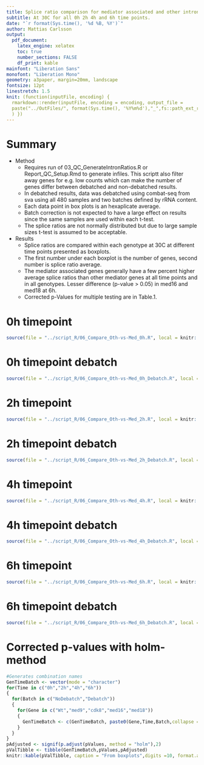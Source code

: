 ```yaml
---
title: Splice ratio comparison for mediator associated and other intron genes.
subtitle: At 30C for all 0h 2h 4h and 6h time points.
date: "`r format(Sys.time(), '%d %B, %Y')`"
author: Mattias Carlsson
output:
  pdf_document:
    latex_engine: xelatex
    toc: true
    number_sections: FALSE
    df_print: kable
mainfont: "Liberation Sans"
monofont: "Liberation Mono"
geometry: a3paper, margin=20mm, landscape
fontsize: 12pt
linestretch: 1.5
knit: (function(inputFile, encoding) {
  rmarkdown::render(inputFile, encoding = encoding, output_file = 
  paste("../OutFiles/", format(Sys.time(), '%Y%m%d'),"_",fs::path_ext_remove(basename(inputFile)),".pdf",sep="")
  ) })
---
```


\newpage

# Summary

-   Method
    -   Requires run of 03_QC_GenerateIntronRatios.R or Report_QC_Setup.Rmd to generate infiles. This scriptt also filter away genes for e.g. low counts which can make the number of genes differ between debatched and non-debatched results.
    -   In debatched results, data was debatched using combat-seq from sva using all 480 samples and two batches defined by rRNA content.
    -   Each data point in box plots is an hexaplicate average.
    -   Batch correction is not expected to have a large effect on results since the same samples are used within each t-test.
    -   The splice ratios are not normally distributed but due to large sample sizes t-test is assumed to be acceptable.
-   Results
    -   Splice ratios are compared within each genotype at 30C at different time points presented as boxplots.
    -   The first number under each boxplot is the number of genes, second number is splice ratio average.
    -   The mediator associated genes generally have a few percent higher average splice ratios than other mediator genes at all time points and in all genotypes. Lesser difference (p-value > 0.05) in med16 and med18 at 6h.
    -   Corrected p-Values for multiple testing are in Table.1.

\newpage

# 0h timepoint

```r
source(file = "../script_R/06_Compare_Oth-vs-Med_0h.R", local = knitr::knit_global())
```

\newpage

# 0h timepoint debatch

```r
source(file = "../script_R/06_Compare_Oth-vs-Med_0h_Debatch.R", local = knitr::knit_global())
```

\newpage

# 2h timepoint

```r
source(file = "../script_R/06_Compare_Oth-vs-Med_2h.R", local = knitr::knit_global())
```

\newpage

# 2h timepoint debatch

```r
source(file = "../script_R/06_Compare_Oth-vs-Med_2h_Debatch.R", local = knitr::knit_global())
```

\newpage

# 4h timepoint

```r
source(file = "../script_R/06_Compare_Oth-vs-Med_4h.R", local = knitr::knit_global())
```

\newpage

# 4h timepoint debatch

```r
source(file = "../script_R/06_Compare_Oth-vs-Med_4h_Debatch.R", local = knitr::knit_global())
```

\newpage

# 6h timepoint

```r
source(file = "../script_R/06_Compare_Oth-vs-Med_6h.R", local = knitr::knit_global())
```

\newpage

# 6h timepoint debatch

```r
source(file = "../script_R/06_Compare_Oth-vs-Med_6h_Debatch.R", local = knitr::knit_global())
```

\newpage

# Corrected p-values with holm-method

\setstretch{1}

```r
#Generates combination names
GenTimeBatch <- vector(mode = "character")
for(Time in c("0h","2h","4h","6h"))
{
  for(Batch in c("NoDebatch","Debatch"))
  {
    for(Gene in c("Wt","med9","cdk8","med16","med18"))
    {
      GenTimeBatch <- c(GenTimeBatch, paste0(Gene,Time,Batch,collapse = ""))
    }
  }
}
pAdjusted <- signif(p.adjust(pValues, method = "holm"),2)
pValTibble <- tibble(GenTimeBatch,pValues,pAdjusted)
knitr::kable(pValTibble, caption = "From boxplots",digits =10, format.args = list(scientific = TRUE))
```
